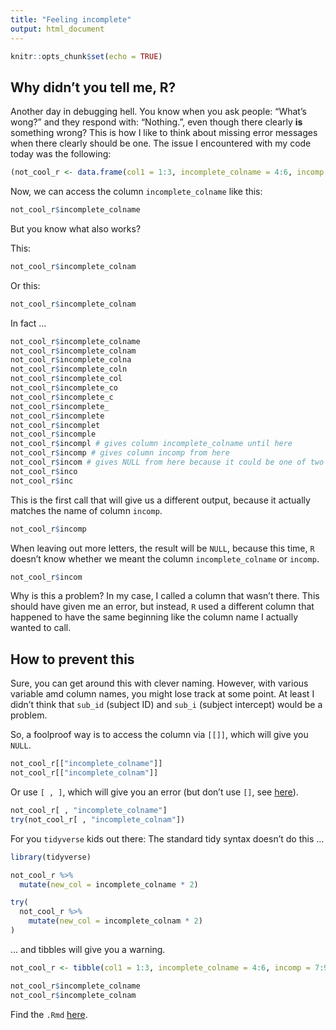 ```yaml
---
title: "Feeling incomplete"
output: html_document
---
```


```r
knitr::opts_chunk$set(echo = TRUE)
```

## Why didn't you tell me, R?
Another day in debugging hell. You know when you ask people: "What's wong?" and they respond with: "Nothing.", even though there clearly **is** something wrong? This is how I like to think about missing error messages when there clearly should be one. The issue I encountered with my code today was the following:

```r
(not_cool_r <- data.frame(col1 = 1:3, incomplete_colname = 4:6, incomp = 7:9))
```

Now, we can access the column `incomplete_colname` like this:

```r
not_cool_r$incomplete_colname
```

But you know what also works?

This:

```r
not_cool_r$incomplete_colnam
```

Or this: 

```r
not_cool_r$incomplete_colnam
```

In fact ...

```r
not_cool_r$incomplete_colname
not_cool_r$incomplete_colnam
not_cool_r$incomplete_colna
not_cool_r$incomplete_coln
not_cool_r$incomplete_col
not_cool_r$incomplete_co
not_cool_r$incomplete_c
not_cool_r$incomplete_
not_cool_r$incomplete
not_cool_r$incomplet
not_cool_r$incomple
not_cool_r$incompl # gives column incomplete_colname until here
not_cool_r$incomp # gives column incomp from here
not_cool_r$incom # gives NULL from here because it could be one of two cols
not_cool_r$inco
not_cool_r$inc
```

This is the first call that will give us a different output, because it actually matches the name of column `incomp`.

```r
not_cool_r$incomp
```

When leaving out more letters, the result will be `NULL`, because this time, `R` doesn't know whether we meant the column `incomplete_colname` or `incomp`.

```r
not_cool_r$incom
```

Why is this a problem? In my case, I called a column that wasn't there. This should have given me an error, but instead, `R` used a different column that happened to have the same beginning like the column name I actually wanted to call.

## How to prevent this
Sure, you can get around this with clever naming. However, with various variable amd column names, you might lose track at some point. At least I didn't think that `sub_id` (subject ID) and `sub_i` (subject intercept) would be a problem.

So, a foolproof way is to access the column via `[[]]`, which will give you `NULL`.

```r
not_cool_r[["incomplete_colname"]]
not_cool_r[["incomplete_colnam"]]
```

Or use `[ , ]`, which will give you an error (but don't use `[]`, see [here](https://einglasrotwein.github.io/brackets)).

```r
not_cool_r[ , "incomplete_colname"]
try(not_cool_r[ , "incomplete_colnam"])
```

For you `tidyverse` kids out there: The standard tidy syntax doesn't do this ...

```r
library(tidyverse)
```

```r
not_cool_r %>% 
  mutate(new_col = incomplete_colname * 2)

try(
  not_cool_r %>% 
    mutate(new_col = incomplete_colnam * 2)
)
```

... and tibbles will give you a warning.

```r
not_cool_r <- tibble(col1 = 1:3, incomplete_colname = 4:6, incomp = 7:9)

not_cool_r$incomplete_colname
not_cool_r$incomplete_colnam
```

Find the `.Rmd` [here](https://github.com/einGlasRotwein/bits-and-pieces/tree/master/debugging_hell).
